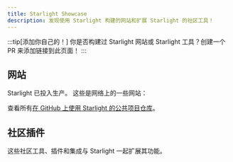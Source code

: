 ```yaml
---
title: Starlight Showcase
description: 发现使用 Starlight 构建的网站和扩展 Starlight 的社区工具！
---
```


:::tip[添加你自己的！]
你是否构建过 Starlight 网站或 Starlight 工具？创建一个 PR 来添加链接到此页面！
:::

## 网站


Starlight 已投入生产。 这些是网络上的一些网站：

<FluidGrid>
	<Card
		title="Athena OS"
		href="https://www.athenaos.org"
		thumbnail="www.athenaos.org.png"
	/>
	<Card
		title="PubIndexAPI Docs"
		href="https://docs.pubindexapi.com/"
		thumbnail="docs.pubindexapi.com.png"
	/>
	<Card
		title="pls"
		href="https://dhruvkb.github.io/pls"
		thumbnail="dhruvkb.github.io-pls.png"
	/>
	<Card
		title="capo.js"
		href="https://rviscomi.github.io/capo.js/"
		thumbnail="capo.js.png"
	/>
	<Card
		title="Web Monetization API"
		href="https://webmonetization.org/"
		thumbnail="webmonetization.org.png"
	/>
	<Card
		title="QBCore Docs"
		href="https://brycerussell.github.io/qbcore-docs/"
		thumbnail="brycerussell.github.io-qbcore-docs.png"
	/>
	<Card title="har.fyi" href="https://har.fyi/" thumbnail="har.fyi.png" />
	<Card
		title="xs-dev docs"
		href="https://xs-dev.js.org"
		thumbnail="xs-dev.js.org.png"
	/>
	<Card
		title="Felicity"
		href="https://felicity.pages.dev/"
		thumbnail="felicity.pages.dev.png"
	/>
	<Card
		title="NgxEditor"
		href="https://sibiraj-s.github.io/ngx-editor/"
		thumbnail="sibiraj-s.github.io-ngx-editor.png"
	/>
	<Card
		title="Astro Error Pages"
		href="https://astro-error-page-documentation.vercel.app/"
		thumbnail="astro-error-page-documentation.vercel.app.png"
	/>
	<Card
		title="Terrateam Docs"
		href="https://terrateam.io/docs"
		thumbnail="terrateam.io-docs.png"
	/>
	<Card
		title="simple-fm"
		href="https://simple.arciniega.one"
		thumbnail="simple.arciniega.one.png"
	/>
	<Card
		title="CommandKit"
		href="https://commandkit.underctrl.io"
		thumbnail="commandkit.underctrl.io.png"
	/>
</FluidGrid>

查看所有[在 GitHub 上使用 Starlight 的公共项目仓库](https://github.com/withastro/starlight/network/dependents)。

## 社区插件


这些社区工具、插件和集成与 Starlight 一起扩展其功能。

<CardGrid>
	<LinkCard
		href="https://www.feelback.dev/blog/new-astro-starlight-integration/"
		title="FeelBack"
		description="在文档页面中添加用户反馈系统。"
	/>
	<LinkCard
		href="https://github.com/HiDeoo/starlight-blog"
		title="starlight-blog"
		description="添加一个博客到你的文档网站。"
	/>
	<LinkCard
		href="https://github.com/HiDeoo/starlight-links-validator"
		title="starlight-links-validator"
		description="在你的 Starlight 页面中检查损坏的链接"
	/>
	<LinkCard
		href="https://github.com/HiDeoo/starlight-typedoc"
		title="starlight-typedoc"
		description=" 使用 TypeDoc 从 TypeScript 生成 Starlight 页面。"
	/>
</CardGrid>
